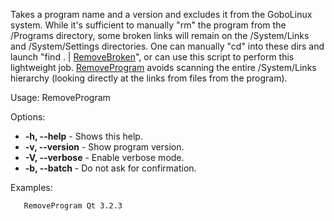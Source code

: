 Takes a program name and a version and excludes it from the GoboLinux system. While it's sufficient to manually "rm" the program from the /Programs directory, some broken links will remain on the /System/Links and /System/Settings directories. One can manually "cd" into these dirs and launch "find . | [[RemoveBroken]]", or can use this script to perform this lightweight job. [[RemoveProgram]] avoids scanning the entire /System/Links hierarchy (looking directly at the links from files from the program).

Usage: RemoveProgram <program> <version>

Options:
* '''-h, --help''' - Shows this help.
* '''-v, --version''' - Show program version.
* '''-V, --verbose''' - Enable verbose mode.
* '''-b, --batch''' - Do not ask for confirmation.

Examples:

    RemoveProgram Qt 3.2.3 


{{Scripts}}
